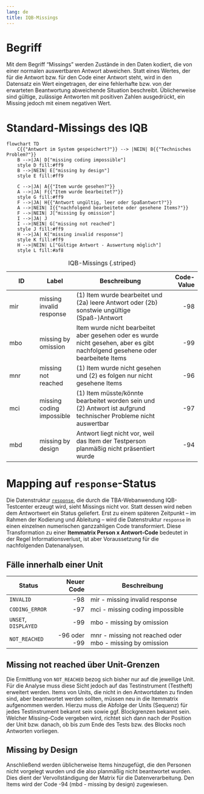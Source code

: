 ```yaml
---
lang: de
title: IQB-Missings
---
```


# Begriff

Mit dem Begriff "Missings" werden Zustände in den Daten kodiert, die von einer normalen auswertbaren Antwort abweichen. Statt eines Wertes, der für die Antwort bzw. für den Code einer Antwort steht, wird in den Datensatz ein Wert eingetragen, der eine fehlerhafte bzw. von der erwarteten Beantwortung abweichende Situation beschreibt. Üblicherweise sind gültige, zulässige Antworten mit positiven Zahlen ausgedrückt, ein Missing jedoch mit einem negativen Wert.

# Standard-Missings des IQB

```mermaid
flowchart TD
    C{{"Antwort im System gespeichert?"}} --> |NEIN| B{{"Technisches Problem?"}}
    B -->|JA| D["missing coding impossible"]
    style D fill:#ff9
    B -->|NEIN| E["missing by design"]
    style E fill:#ff9

    C -->|JA| A{{"Item wurde gesehen?"}}
    A -->|JA| F{{"Item wurde bearbeitet?"}}
    style G fill:#ff9
    F -->|JA| H{{"Antwort ungültig, leer oder Spaßantwort?"}}
    A -->|NEIN| I{{"nachfolgend bearbeitete oder gesehene Items?"}}
    F -->|NEIN| J["missing by omission"]
    I -->|JA| J
    I -->|NEIN| G["missing not reached"]
    style J fill:#ff9
    H -->|JA| K["missing invalid response"]
    style K fill:#ff9
    H -->|NEIN| L["Gültige Antwort - Auswertung möglich"]
    style L fill:#af8
```

| ID | Label | Beschreibung | Code-Value |
|---|---|---------|--:|
| mir | missing invalid response | (1) Item wurde bearbeitet und (2a) leere Antwort oder (2b) sonstwie ungültige (Spaß-)Antwort | -98 |
| mbo | missing by omission | Item wurde nicht bearbeitet aber gesehen oder es wurde nicht gesehen, aber es gibt nachfolgend gesehene oder bearbeitete Items | -99 |
| mnr | missing not reached | (1) Item wurde nicht gesehen und (2) es folgen nur nicht gesehene Items | -96 |
| mci | missing coding impossible | (1) Item müsste/könnte bearbeitet worden sein und (2) Antwort ist aufgrund technischer Probleme nicht auswertbar | -97 |
| mbd | missing by design | Antwort liegt nicht vor, weil das Item der Testperson planmäßig nicht präsentiert wurde | -94 |

: IQB-Missings {.striped}

# Mapping auf `response`-Status

Die Datenstruktur [`response`](response.qmd), die durch die TBA-Webanwendung IQB-Testcenter erzeugt wird, sieht Missings nicht vor. Statt dessen wird neben dem Antwortwert ein Status geliefert. Erst zu einem späteren Zeitpunkt -- im Rahmen der Kodierung und Ableitung -- wird die Datenstruktur `response` in einen einzelnen numerischen ganzzahligen Code transformiert. Diese Transformation zu einer **Itemmatrix Person x Antwort-Code** bedeutet in der Regel Informationsverlust, ist aber Voraussetzung für die nachfolgenden Datenanalysen.

## Fälle innerhalb einer Unit

| Status | Neuer Code | Beschreibung |
|-----|---:|------------|
| `INVALID` | -98 | mir - missing invalid response |
| `CODING_ERROR` | -97 | mci - missing coding impossible |
| `UNSET`, `DISPLAYED` | -99 | mbo - missing by omission |
| `NOT_REACHED` | -96 oder -99 | mnr - missing not reached oder mbo - missing by omission |


## Missing not reached über Unit-Grenzen

Die Ermittlung von `NOT_REACHED` bezog sich bisher nur auf die jeweilige Unit. Für die Analyse muss diese Sicht jedoch auf das Testinstrument (Testheft) erweitert werden. Items von Units, die nicht in den Antwortdaten zu finden sind, aber beantwortet werden sollten, müssen neu in die Itemmatrix aufgenommen werden. Hierzu muss die Abfolge der Units (Sequenz) für jedes Testinstrument bekannt sein sowie ggf. Blockgrenzen bekannt sein. Welcher Missing-Code vergeben wird, richtet sich dann nach der Position der Unit bzw. danach, ob bis zum Ende des Tests bzw. des Blocks noch Antworten vorliegen.

## Missing by Design

Anschließend werden üblicherweise Items hinzugefügt, die den Personen nicht vorgelegt wurden und die also planmäßig nicht beantwortet wurden. Dies dient der Vervollständigung der Matrix für die Datenverarbeitung. Den Items wird der Code -94 (mbd - missing by design) zugewiesen.